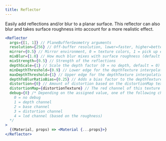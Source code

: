 ```yaml
---
title: Reflector
---
```


Easily add reflections and/or blur to a planar surface. This reflector can also blur and takes surface roughness into account for a more realistic effect.

```jsx
<Reflector
  args={[1, 1]} // PlaneBufferGeometry arguments
  resolution={256} // Off-buffer resolution, lower=faster, higher=better quality
  mirror={0.5} // Mirror environment, 0 = texture colors, 1 = pick up env colors
  mixBlur={1.0} // How much blur mixes with surface roughness (default = 0), note that this can affect performance
  mixStrength={0.5} // Strength of the reflections
  depthScale={1} // Scale the depth factor (0 = no depth, default = 0)
  minDepthThreshold={0.9} // Lower edge for the depthTexture interpolation (default = 0)
  maxDepthThreshold={1} // Upper edge for the depthTexture interpolation (default = 0)
  depthToBlurRatioBias={0.25} // Adds a bias factor to the depthTexture before calculating the blur amount [blurFactor = blurTexture * (depthTexture + bias)]. It accepts values between 0 and 1, default is 0.25. An amount > 0 of bias makes sure that the blurTexture is not too sharp because of the multiplication with the depthTexture
  distortion={0} // Amount of distortion based on the distortionMap texture
  distortionMap={distortionTexture} // The red channel of this texture is used as the distortion map. Default is null
  debug={0} /* Depending on the assigned value, one of the following channels is shown:
    0 = no debug
    1 = depth channel
    2 = base channel
    3 = distortion channel
    4 = lod channel (based on the roughness)
  */
>
  {(Material, props) => <Material {...props}>}
</Reflector>
```

<StoryBook lib="drei" id="misc-reflector--reflector-st" />
